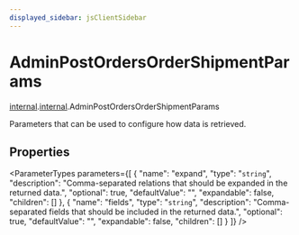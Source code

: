 ```yaml
---
displayed_sidebar: jsClientSidebar
---
```



# AdminPostOrdersOrderShipmentParams

[internal](../../modules/internal.mdx).[internal](../modules/internal.internal.mdx).AdminPostOrdersOrderShipmentParams

Parameters that can be used to configure how data is retrieved.

## Properties

<ParameterTypes parameters={[
  {
    "name": "expand",
    "type": "`string`",
    "description": "Comma-separated relations that should be expanded in the returned data.",
    "optional": true,
    "defaultValue": "",
    "expandable": false,
    "children": []
  },
  {
    "name": "fields",
    "type": "`string`",
    "description": "Comma-separated fields that should be included in the returned data.",
    "optional": true,
    "defaultValue": "",
    "expandable": false,
    "children": []
  }
]} />
